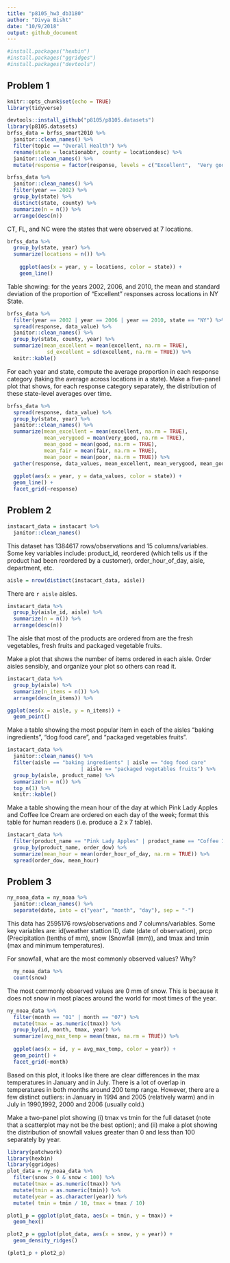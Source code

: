 ```yaml
---
title: "p8105_hw3_db3180"
author: "Divya Bisht"
date: "10/9/2018"
output: github_document
---
```


```r
#install.packages("hexbin")
#install.packages("ggridges")
#install.packages("devtools")
```

## Problem 1 


```r

knitr::opts_chunk$set(echo = TRUE)
library(tidyverse)
```

```r
devtools::install_github("p8105/p8105.datasets")
library(p8105.datasets)
brfss_data = brfss_smart2010 %>%
  janitor::clean_names() %>% 
  filter(topic == "Overall Health") %>% 
  rename(state = locationabbr, county = locationdesc) %>%
  janitor::clean_names() %>% 
  mutate(response = factor(response, levels = c("Excellent",  "Very good", "Good", "Fair", "Poor")))
```

```r
brfss_data %>% 
  janitor::clean_names() %>%
  filter(year == 2002) %>%
  group_by(state) %>% 
  distinct(state, county) %>% 
  summarize(n = n()) %>% 
  arrange(desc(n))
```

CT, FL, and NC were the states that were observed at 7 locations. 
```r
brfss_data %>%
  group_by(state, year) %>% 
  summarize(locations = n()) %>% 
    
    ggplot(aes(x = year, y = locations, color = state)) + 
    geom_line()
```
Table showing: for the years 2002, 2006, and 2010, the mean and standard deviation of the proportion of “Excellent” responses across locations in NY State.
```r
brfss_data %>%
  filter(year == 2002 | year == 2006 | year == 2010, state == "NY") %>% 
  spread(response, data_value) %>% 
  janitor::clean_names() %>% 
  group_by(state, county, year) %>% 
  summarize(mean_excellent = mean(excellent, na.rm = TRUE),
             sd_excellent = sd(excellent, na.rm = TRUE)) %>% 
  knitr::kable()
```

For each year and state, compute the average proportion in each response category (taking the average across locations in a state). Make a five-panel plot that shows, for each response category separately, the distribution of these state-level averages over time.

```r
brfss_data %>%
  spread(response, data_value) %>% 
  group_by(state, year) %>% 
  janitor::clean_names() %>%
  summarize(mean_excellent = mean(excellent, na.rm = TRUE), 
            mean_verygood = mean(very_good, na.rm = TRUE), 
            mean_good = mean(good, na.rm = TRUE), 
            mean_fair = mean(fair, na.rm = TRUE), 
            mean_poor = mean(poor, na.rm = TRUE)) %>%
  gather(response, data_values, mean_excellent, mean_verygood, mean_good, mean_fair, mean_poor) %>% 
  
  ggplot(aes(x = year, y = data_values, color = state)) +
  geom_line() + 
  facet_grid(~response)
```


## Problem 2
```r
instacart_data = instacart %>%
  janitor::clean_names()
```
This dataset has 1384617 rows/observations and 15 columns/variables. Some key variables include: product_id, reordered (which tells us if the product had been reordered by a customer), order_hour_of_day, aisle, department, etc. 



```r
aisle = nrow(distinct(instacart_data, aisle))
```
There are `r aisle` aisles. 
```r
instacart_data %>% 
  group_by(aisle_id, aisle) %>%
  summarize(n = n()) %>% 
  arrange(desc(n))
```
The aisle that most of the products are ordered from are the fresh vegetables, fresh fruits and packaged vegetable fruits. 


Make a plot that shows the number of items ordered in each aisle. Order aisles sensibly, and organize your plot so others can read it.

```r
instacart_data %>% 
  group_by(aisle) %>%
  summarize(n_items = n()) %>% 
  arrange(desc(n_items)) %>% 

ggplot(aes(x = aisle, y = n_items)) +
  geom_point()
```

Make a table showing the most popular item in each of the aisles “baking ingredients”, “dog food care”, and “packaged vegetables fruits”.

```r
instacart_data %>% 
  janitor::clean_names() %>% 
  filter(aisle == "baking ingredients" | aisle == "dog food care" 
                        | aisle == "packaged vegetables fruits") %>% 
  group_by(aisle, product_name) %>% 
  summarize(n = n()) %>% 
  top_n(1) %>%
  knitr::kable()
```

Make a table showing the mean hour of the day at which Pink Lady Apples and Coffee Ice Cream are ordered on each day of the week; format this table for human readers (i.e. produce a 2 x 7 table).
```r
instacart_data %>% 
  filter(product_name == "Pink Lady Apples" | product_name == "Coffee Ice Cream") %>%
  group_by(product_name, order_dow) %>% 
  summarize(mean_hour = mean(order_hour_of_day, na.rm = TRUE)) %>% 
  spread(order_dow, mean_hour)
```


## Problem 3
```r
ny_noaa_data = ny_noaa %>% 
  janitor::clean_names() %>% 
  separate(date, into = c("year", "month", "day"), sep = "-") 
```
This data has 2595176 rows/observations and 7 columns/variables. Some key variables are: id(weather stattion ID, date (date of observation), prcp (Precipitation (tenths of mm), snow (Snowfall (mm)), and tmax and tmin (max and minimum temperatures). 

 For snowfall, what are the most commonly observed values? Why?
```r
  ny_noaa_data %>% 
  count(snow)
```
The most commonly observed values are 0 mm of snow. This is because it does not snow in most places around the world for most times of the year. 



```r
ny_noaa_data %>%
  filter(month == "01" | month == "07") %>%
  mutate(tmax = as.numeric(tmax)) %>% 
  group_by(id, month, tmax, year) %>%
  summarize(avg_max_temp = mean(tmax, na.rm = TRUE)) %>%
  
  ggplot(aes(x = id, y = avg_max_temp, color = year)) +
  geom_point() + 
  facet_grid(~month)
```
Based on this plot, it looks like there are clear differences in the max temperatures in January and in July. There is a lot of overlap in temperatures in both months around 200 temp range. However, there are a few distinct outliers: in January in 1994 and 2005 (relatively warm) and in July in 1990,1992, 2000 and 2006 (usually cold.)

Make a two-panel plot showing (i) tmax vs tmin for the full dataset (note that a scatterplot may not be the best option); and (ii) make a plot showing the distribution of snowfall values greater than 0 and less than 100 separately by year.

```r
library(patchwork)
library(hexbin)
library(ggridges)
plot_data = ny_noaa_data %>% 
  filter(snow > 0 & snow < 100) %>% 
  mutate(tmax = as.numeric(tmax)) %>% 
  mutate(tmin = as.numeric(tmin)) %>%
  mutate(year = as.character(year)) %>% 
  mutate( tmin = tmin / 10, tmax = tmax / 10) 

plot1_p = ggplot(plot_data, aes(x = tmin, y = tmax)) +
  geom_hex()

plot2_p = ggplot(plot_data, aes(x = snow, y = year)) + 
  geom_density_ridges()

(plot1_p + plot2_p)
```




